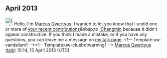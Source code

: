 <article id="39116509" title=User talk:Ukeho>
	<talkpage id="39116509" title="User talk:Ukeho">

== April 2013 ==
[[File:Information.svg|25px|alt=|link=]] Hello, I'm [[User:Marcus Qwertyus|Marcus Qwertyus]]. I wanted to let you know that I undid one or more of [[Special:Contributions/Ukeho|your recent contributions]]&amp;nbsp;to [[:Changmin]] because it didn't appear constructive. If you think I made a mistake, or if you have any questions, you can leave me a message on [[User_talk:Marcus Qwertyus|my talk page]]. &lt;!-- Template:uw-vandalism1 --&gt;&lt;!-- Template:uw-cluebotwarning1 --&gt;   [[User:Marcus Qwertyus|Marcus Qwertyus]] ([[User talk:Marcus Qwertyus|talk]]) 10:14, 15 April 2013 (UTC)
	</talkpage>
</article>